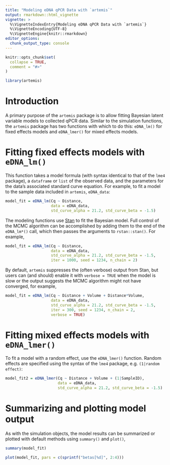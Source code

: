 ```yaml
---
title: "Modeling eDNA qPCR Data with `artemis`"
output: rmarkdown::html_vignette
vignette: >
  %\VignetteIndexEntry{Modeling eDNA qPCR Data with `artemis`}
  %\VignetteEncoding{UTF-8}
  %\VignetteEngine{knitr::rmarkdown}
editor_options: 
  chunk_output_type: console
---
```


```r
knitr::opts_chunk$set(
  collapse = TRUE,
  comment = "#>"
)
```

```r
library(artemis)
```

# Introduction

A primary purpose of the `artemis` package is to allow fitting Bayesian latent variable models to
collected qPCR data. Similar to the simulation functions, the `artemis`
package has two functions with which to do this: `eDNA_lm()` for fixed effects models and `eDNA_lmer()`
for mixed effects models.


# Fitting fixed effects models with `eDNA_lm()`

This function takes a model formula (with syntax identical to that of the `lme4` package), a `dataframe` or `list` of the observed data, and the parameters for the data's associated standard curve equation. For example, to fit a
model to the sample data included in `artemis`, `eDNA_data`:

```r

model_fit = eDNA_lm(Cq ~ Distance, 
                    data = eDNA_data,
                    std_curve_alpha = 21.2, std_curve_beta = -1.5)

```

The modeling functions use [Stan](mc-stan.org) to fit the Bayesian
model. Full control of the MCMC algorithm can be accomplished by adding them to the end of the `eDNA_lm*()` call, which then passes the arguments to `rstan::stan()`. For example, 


```r
model_fit = eDNA_lm(Cq ~ Distance, 
                    data = eDNA_data,
                    std_curve_alpha = 21.2, std_curve_beta = -1.5,
                    iter = 1000, seed = 1234, n_chain = 2)

```

By default, `artemis` suppresses the (often verbose) output from Stan,
but users can (and should) enable it with `verbose = TRUE` when the model is slow or the
output suggests the MCMC algorithm might not have converged, for example,

```r
model_fit = eDNA_lm(Cq ~ Distance + Volume + Distance*Volume, 
                    data = eDNA_data,
                    std_curve_alpha = 21.2, std_curve_beta = -1.5,
                    iter = 300, seed = 1234, n_chain = 2,
                    verbose = TRUE)
```

# Fitting mixed effects models with `eDNA_lmer()`

To fit a model with a random effect, use the
`eDNA_lmer()` function. Random effects are specified using the syntax of the `lme4` package, e.g. `(1|random effect)`:

```r

model_fit2 = eDNA_lmer(Cq ~ Distance + Volume + (1|SampleID),
                       data = eDNA_data,
                       std_curve_alpha = 21.2, std_curve_beta = -1.5)

```

# Summarizing and plotting model output

As with the simulation objects, the model results can be summarized or plotted with default methods using
`summary()` and `plot()`,

```r
summary(model_fit)

plot(model_fit, pars = c(sprintf("betas[%d]", 2:4)))
```

